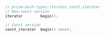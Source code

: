 ```cpp
// prism-push-types:iterator,const_iterator
// Non-const version
iterator        begin();

// Const version
const_iterator  begin() const;
```
